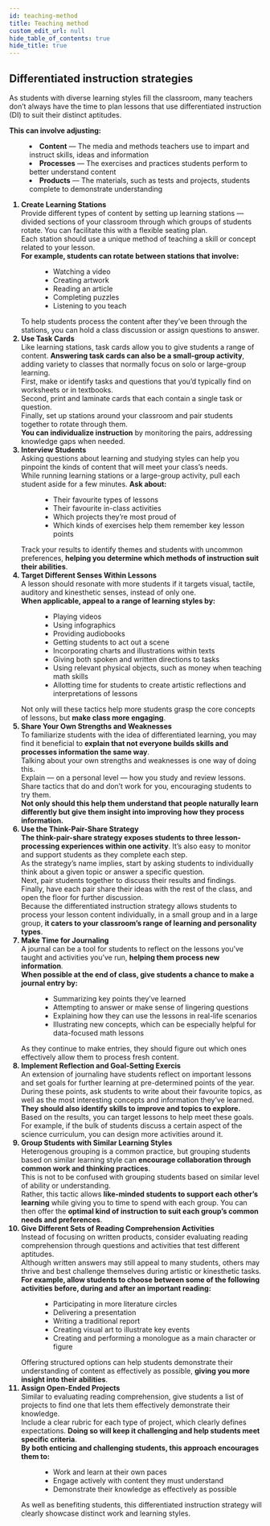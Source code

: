 ```yaml
---
id: teaching-method
title: Teaching method
custom_edit_url: null
hide_table_of_contents: true
hide_title: true
---
```


## Differentiated instruction strategies

As  students with diverse learning styles fill the classroom, many teachers don’t always have the time to plan lessons that use differentiated instruction (DI) to suit their distinct aptitudes.  

**This can involve adjusting:**

<dl>
  <dd>
    <li><strong>Content</strong> — The media and methods teachers use to impart and instruct skills, ideas and information</li>
    <li><strong>Processes</strong> — The exercises and practices students perform to better understand content</li>
    <li><strong>Products</strong> — The materials, such as tests and projects, students complete to demonstrate understanding</li>
  </dd>
</dl>

<ol>
<strong><li>Create Learning Stations</li></strong>
Provide different types of content by setting up learning stations — divided sections of your classroom through which groups of students rotate. You can facilitate this with a flexible seating plan.<br/>
Each station should use a unique method of teaching a skill or concept related to your lesson.<br/>
<strong>For example, students can rotate between stations that involve:</strong>
<dl>
  <dd>
    <ul type='disc'>
    <li>Watching a video</li>
    <li>Creating artwork</li>
    <li>Reading an article</li>
    <li>Completing puzzles</li>
    <li>Listening to you teach</li>
    </ul>
  </dd>
</dl>
To help students process the content after they’ve been through the stations, you can hold a class discussion or assign questions to answer.
<strong><li>Use Task Cards</li></strong>
Like learning stations, task cards allow you to give students a range of content. <strong>Answering task cards can also be a small-group activity</strong>, adding variety to classes that normally focus on solo or large-group learning.<br/>
First, make or identify tasks and questions that you’d typically find on worksheets or in textbooks. <br/>
Second, print and laminate cards that each contain a single task or question.<br/>
Finally, set up stations around your classroom and pair students together to rotate through them.<br/>
<strong>You can individualize instruction</strong> by monitoring the pairs, addressing knowledge gaps when needed.
<strong><li>Interview Students</li></strong>
Asking questions about learning and studying styles can help you pinpoint the kinds of content that will meet your class’s needs.<br/>
While running learning stations or a large-group activity, pull each student aside for a few minutes. <strong>Ask about:</strong>
<dl>
  <dd>
    <ul type='disc'>
    <li>Their favourite types of lessons</li>
    <li>Their favourite in-class activities</li>
    <li>Which projects they’re most proud of</li>
    <li>Which kinds of exercises help them remember key lesson points</li>
    </ul>
  </dd>
</dl>
Track your results to identify themes and students with uncommon preferences, <strong>helping you determine which methods of instruction suit their abilities</strong>.
<strong><li>Target Different Senses Within Lessons</li></strong>
A lesson should resonate with more students if it targets visual, tactile, auditory and kinesthetic senses, instead of only one.<br/>
<strong>When applicable, appeal to a range of learning styles by:</strong>
<dl>
  <dd>
    <ul type='disc'>
    <li>Playing videos</li>
    <li>Using infographics</li>
    <li>Providing audiobooks</li>
    <li>Getting students to act out a scene</li>
    <li>Incorporating charts and illustrations within texts</li>
    <li>Giving both spoken and written directions to tasks</li>
    <li>Using relevant physical objects, such as money when teaching math skills</li>
    <li>Allotting time for students to create artistic reflections and interpretations of lessons</li>
    </ul>
  </dd>
</dl>
Not only will these tactics help more students grasp the core concepts of lessons, but <strong>make class more engaging</strong>.
<strong><li>Share Your Own Strengths and Weaknesses</li></strong>
To familiarize students with the idea of differentiated learning, you may find it beneficial to <strong>explain that not everyone builds skills and processes information the same way</strong>.<br/>
Talking about your own strengths and weaknesses is one way of doing this.<br/>
Explain — on a personal level — how you study and review lessons. Share tactics that do and don’t work for you, encouraging students to try them. <br/>
<strong>Not only should this help them understand that people naturally learn differently but give them insight into improving how they process information.</strong>
<strong><li>Use the Think-Pair-Share Strategy</li></strong>
<strong>The   think-pair-share   strategy   exposes   students   to   three   lesson-processing   experiences within one activity</strong>. It’s also easy to monitor and support students as they complete each step.<br/>
As the strategy’s name implies, start by asking students to individually think about a given topic or answer a specific question.<br/>
Next, pair students together to discuss their results and findings.<br/>
Finally, have each pair share their ideas with the rest of the class, and open the floor for further discussion.<br/>
Because the differentiated instruction strategy allows students to process your lesson content individually, in a small group and in a large group, <strong>it caters to your classroom’s range of learning and personality types</strong>.<br/>
<strong><li>Make Time for Journaling</li></strong>
A journal can be a tool for students to reflect on the lessons you’ve taught and activities you’ve run, <strong>helping them process new information</strong>.<br/>
<strong>When possible at the end of class, give students a chance to make a journal entry by:</strong>
<dl>
  <dd>
    <ul type='disc'>
    <li>Summarizing key points they’ve learned</li>
    <li>Attempting to answer or make sense of lingering questions</li>
    <li>Explaining how they can use the lessons in real-life scenarios</li>
    <li>Illustrating new concepts, which can be especially helpful for data-focused math lessons</li>
    </ul>
  </dd>
</dl>
As they continue to make entries, they should figure out which ones effectively allow them to process fresh content. 
<strong><li>Implement Reflection and Goal-Setting Exercis</li></strong>
An extension of journaling have students reflect on important lessons and set goals for further learning at pre-determined points of the year.<br/>
During these points, ask students to write about their favourite topics, as well as the most interesting concepts and information they’ve learned.<br/>
<strong>They should also identify skills to improve and topics to explore.</strong><br/>
Based on the results, you can target lessons to help meet these goals. For example, if the bulk of students discuss a certain aspect of the science curriculum, you can design more activities around it.
<strong><li>Group Students with Similar Learning Styles</li></strong>
Heterogenous grouping is a common practice, but grouping students based on similar learning style can <strong>encourage  collaboration  through  common  work  and  thinking  practices</strong>.<br/>
This is not to be confused with grouping students based on similar level of ability or understanding.<br/>
Rather, this tactic allows <strong>like-minded students to support each other’s learning</strong> while giving you to time to spend with each group. You can then offer the <strong>optimal  kind  of  instruction to suit each group’s common needs and preferences</strong>.
<strong><li>Give Different Sets of Reading Comprehension Activities</li></strong>
Instead of focusing on written products, consider evaluating reading comprehension through questions and activities that test different aptitudes.<br/>
Although written answers may still appeal to many students, others may thrive and best challenge themselves during artistic or kinesthetic tasks. <br/>
<strong>For  example,  allow  students  to  choose  between  some  of  the  following  activities  before, during and after an important reading:</strong>
<dl>
  <dd>
    <ul type='disc'>
    <li>Participating in more literature circles</li>
    <li>Delivering a presentation </li>
    <li>Writing a traditional report</li>
    <li>Creating visual art to illustrate key events</li>
    <li>Creating and performing a monologue as a main character or figure</li>
    </ul>
  </dd>
</dl>
Offering structured options can help students demonstrate their understanding of content as effectively as possible, <strong>giving you more insight into their abilities</strong>.
<strong><li>Assign Open-Ended Projects</li></strong>
Similar to evaluating reading comprehension, give students a list of projects to find one that lets them effectively demonstrate their knowledge.<br/>
Include a clear rubric for each type of project, which clearly defines expectations. <strong>Doing so will keep it challenging and help students meet specific criteria</strong>.<br/>
<strong>By both enticing and challenging students, this approach encourages them to:</strong>
<dl>
  <dd>
    <ul type='disc'>
    <li>Work and learn at their own paces</li>
    <li>Engage actively with content they must understand</li>
    <li>Demonstrate their knowledge as effectively as possible</li>
    </ul>
  </dd>
</dl>
As  well  as  benefiting  students,  this  differentiated  instruction  strategy  will  clearly showcase distinct work and learning styles.
</ol>
